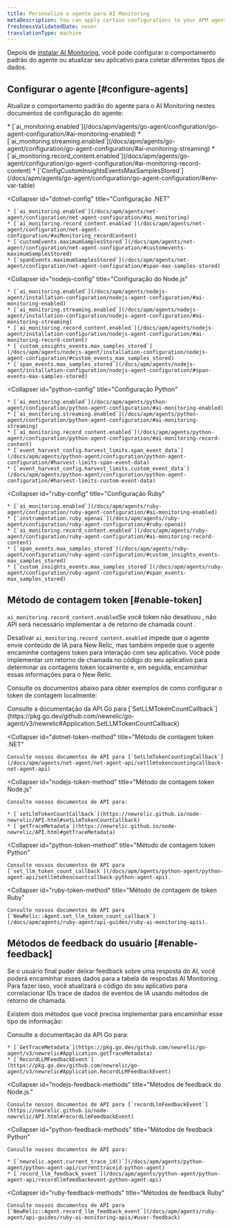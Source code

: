 ```yaml
---
title: Personalize o agente para AI Monitoring
metaDescription: You can apply certain configurations to your APM agents to change how your AI data appears in New Relic.
freshnessValidatedDate: never
translationType: machine
---
```


Depois de [instalar AI Monitoring](/install/ai-monitoring), você pode configurar o comportamento padrão do agente ou atualizar seu aplicativo para coletar diferentes tipos de dados.

## Configurar o agente [#configure-agents]

Atualize o comportamento padrão do agente para o AI Monitoring nestes documentos de configuração do agente:

<CollapserGroup>
  <Collapser
    id="go-config"
    title="Configuração do Go"
  >
    * [`ai_monitoring.enabled`](/docs/apm/agents/go-agent/configuration/go-agent-configuration/#ai-monitoring-enabled)
    * [`ai_monitoring.streaming.enabled`](/docs/apm/agents/go-agent/configuration/go-agent-configuration/#ai-monitoring-streaming)
    * [`ai_monitoring.record_content.enabled`](/docs/apm/agents/go-agent/configuration/go-agent-configuration/#ai-monitoring-record-content)
    * [`ConfigCustomInsightsEventsMaxSamplesStored`](/docs/apm/agents/go-agent/configuration/go-agent-configuration/#env-var-table)
  </Collapser>

  <Collapser
    id="dotnet-config"
    title="Configuração .NET"
  >
    * [`ai_monitoring.enabled`](/docs/apm/agents/net-agent/configuration/net-agent-configuration/#ai_monitoring)
    * [`ai_monitoring.record_content.enabled`](/docs/apm/agents/net-agent/configuration/net-agent-configuration/#aiMonitoring_recordContent)
    * [`customEvents.maximumSamplesStored`](/docs/apm/agents/net-agent/configuration/net-agent-configuration/#customevents-maximumSamplesStored)
    * [`spanEvents.maximumSamplesStored`](/docs/apm/agents/net-agent/configuration/net-agent-configuration/#span-max-samples-stored)
  </Collapser>

  <Collapser
    id="nodejs-config"
    title="Configuração do Node.js"
  >
    * [`ai_monitoring.enabled`](/docs/apm/agents/nodejs-agent/installation-configuration/nodejs-agent-configuration/#ai-monitoring-enabled)
    * [`ai_monitoring.streaming.enabled`](/docs/apm/agents/nodejs-agent/installation-configuration/nodejs-agent-configuration/#ai-monitoring-streaming)
    * [`ai_monitoring.record_content.enabled`](/docs/apm/agents/nodejs-agent/installation-configuration/nodejs-agent-configuration/#ai-monitoring-record-content)
    * [`custom_insights_events.max_samples_stored`](/docs/apm/agents/nodejs-agent/installation-configuration/nodejs-agent-configuration/#custom_events_max_samples_stored)
    * [`span_events.max_samples_stored`](/docs/apm/agents/nodejs-agent/installation-configuration/nodejs-agent-configuration/#span-events-max-samples-stored)
  </Collapser>

  <Collapser
    id="python-config"
    title="Configuração Python"
  >
    * [`ai_monitoring.enabled`](/docs/apm/agents/python-agent/configuration/python-agent-configuration/#ai-monitoring-enabled)
    * [`ai_monitoring.streaming.enabled`](/docs/apm/agents/python-agent/configuration/python-agent-configuration/#ai-monitoring-streaming)
    * [`ai_monitoring.record_content.enabled`](/docs/apm/agents/python-agent/configuration/python-agent-configuration/#ai-monitoring-record-content)
    * [`event_harvest_config.harvest_limits.span_event_data`](/docs/apm/agents/python-agent/configuration/python-agent-configuration/#harvest-limits-span-event-data)
    * [`event_harvest_config.harvest_limits.custom_event_data`](/docs/apm/agents/python-agent/configuration/python-agent-configuration/#harvest-limits-custom-event-data)
  </Collapser>

  <Collapser
    id="ruby-config"
    title="Configuração Ruby"
  >
    * [`ai_monitoring.enabled`](/docs/apm/agents/ruby-agent/configuration/ruby-agent-configuration/#ai-monitoring-enabled)
    * [`instrumentation.ruby_openai`](/docs/apm/agents/ruby-agent/configuration/ruby-agent-configuration/#ruby-openai)
    * [`ai_monitoring.record_content.enabled`](/docs/apm/agents/ruby-agent/configuration/ruby-agent-configuration/#ai-monitoring-record-content)
    * [`span_events.max_samples_stored`](/docs/apm/agents/ruby-agent/configuration/ruby-agent-configuration/#custom_insights_events-max_samples_stored)
    * [`custom_insights_events.max_samples_stored`](/docs/apm/agents/ruby-agent/configuration/ruby-agent-configuration/#span_events-max_samples_stored)
  </Collapser>
</CollapserGroup>

## Método de contagem token [#enable-token]

`ai_monitoring.record_content.enabled`Se você token não desativou , não API será necessário implementar a de retorno de chamada count .

Desativar `ai_monitoring.record_content.enabled` impede que o agente envie conteúdo de IA para New Relic, mas também impede que o agente encaminhe contagens token para interação com seu aplicativo. Você pode implementar um retorno de chamada no código do seu aplicativo para determinar as contagens token localmente e, em seguida, encaminhar essas informações para o New Relic.

Consulte os documentos abaixo para obter exemplos de como configurar o token de contagem localmente:

<CollapserGroup>
  <Collapser
    id="go-token-method"
    title="Método de contagem token Go"
  >
    Consulte a documentação da API Go para [`SetLLMTokenCountCallback`](https://pkg.go.dev/github.com/newrelic/go-agent/v3/newrelic#Application.SetLLMTokenCountCallback)
  </Collapser>

  <Collapser
    id="dotnet-token-method"
    title="Método de contagem token .NET"
  >
    Consulte nossos documentos de API para [`SetLlmTokenCountingCallback`](/docs/apm/agents/net-agent/net-agent-api/setllmtokencountingcallback-net-agent-api)
  </Collapser>

  <Collapser
    id="nodejs-token-method"
    title="Método de contagem token Node.js"
  >
    Consulte nossos documentos de API para:

    * [`setLlmTokenCountCallback`](https://newrelic.github.io/node-newrelic/API.html#setLlmTokenCountCallback)
    * [`getTraceMetadata`](https://newrelic.github.io/node-newrelic/API.html#getTraceMetadata)
  </Collapser>

  <Collapser
    id="python-token-method"
    title="Método de contagem token Python"
  >
    Consulte nossos documentos de API para [`set_llm_token_count_callback`](/docs/apm/agents/python-agent/python-agent-api/setllmtokencountcallback-python-agent-api).
  </Collapser>

  <Collapser
    id="ruby-token-method"
    title="Método de contagem de token Ruby"
  >
    Consulte nossos documentos de API para [`NewRelic::Agent.set_llm_token_count_callback`](/docs/apm/agents/ruby-agent/api-guides/ruby-ai-monitoring-apis).
  </Collapser>
</CollapserGroup>

## Métodos de feedback do usuário [#enable-feedback]

Se o usuário final puder deixar feedback sobre uma resposta do AI, você poderá encaminhar esses dados para a tabela de respostas AI Monitoring . Para fazer isso, você atualizará o código do seu aplicativo para correlacionar IDs trace de dados de eventos de IA usando métodos de retorno de chamada.

Existem dois métodos que você precisa implementar para encaminhar esse tipo de informação:

<CollapserGroup>
  <Collapser
    id="go-feedback-methods"
    title="Métodos de feedback do Go"
  >
    Consulte a documentação da API Go para:

    * [`GetTraceMetadata`](https://pkg.go.dev/github.com/newrelic/go-agent/v3/newrelic#Application.getTraceMetadata)
    * [`RecordLLMFeedbackEvent`](https://pkg.go.dev/github.com/newrelic/go-agent/v3/newrelic#Application.RecordLLMFeedbackEvent)
  </Collapser>

  <Collapser
    id="nodejs-feedback-methods"
    title="Métodos de feedback do Node.js."
  >
    Consulte nossos documentos de API para [`recordLlmFeedbackEvent`](https://newrelic.github.io/node-newrelic/API.html#recordLlmFeedbackEvent)
  </Collapser>

  <Collapser
    id="python-feedback-methods"
    title="Métodos de feedback Python"
  >
    Consulte nossos documentos de API para:

    * [`newrelic.agent.current_trace_id()`](/docs/apm/agents/python-agent/python-agent-api/currenttraceid-python-agent)
    * [`record_llm_feedback_event`](/docs/apm/agents/python-agent/python-agent-api/recordllmfeedbackevent-python-agent-api)
  </Collapser>

  <Collapser
    id="ruby-feedback-methods"
    title="Métodos de feedback Ruby"
  >
    Consulte nossos documentos de API para [`NewRelic::Agent.record_llm_feedback_event`](/docs/apm/agents/ruby-agent/api-guides/ruby-ai-monitoring-apis/#user-feedback)
  </Collapser>
</CollapserGroup>